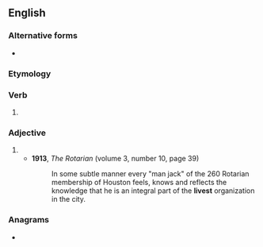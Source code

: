 ==English==

===Alternative forms===
* {{l|en|liv'st}} {{qualifier|obsolete}}

===Etymology===
{{suffix|live|est|lang=en}}

===Verb===
{{head|en|verb form}}

# {{en-archaic second-person singular of|live}}

===Adjective===
{{head|en|adjective superlative form}}

# {{en-superlative of|live}}
#* '''1913''', ''The Rotarian'' (volume 3, number 10, page 39)
#*: In some subtle manner every "man jack" of the 260 Rotarian membership of Houston feels, knows and reflects the knowledge that he is an integral part of the '''livest''' organization in the city.

===Anagrams===
* {{anagrams|en|vilest}}